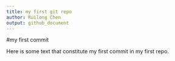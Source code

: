 ```yaml
---
title: my first git repo
author: Ruilong Chen
output: github_document
---
```


#my first commit

Here is some text that constitute my first commit in my first repo.